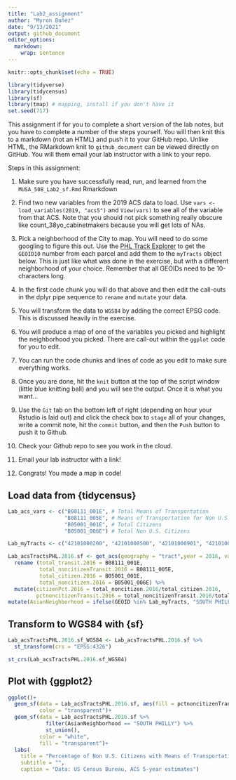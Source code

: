 ```yaml
---
title: "Lab2_assignment"
author: "Myron Bañez"
date: "9/13/2021"
output: github_document
editor_options: 
  markdown: 
    wrap: sentence
---
```


```r
knitr::opts_chunk$set(echo = TRUE)
```

```r
library(tidyverse)
library(tidycensus)
library(sf)
library(tmap) # mapping, install if you don't have it
set.seed(717)
```

This assignment if for you to complete a short version of the lab notes, but you have to complete a number of the steps yourself.
You will then knit this to a markdown (not an HTML) and push it to your GitHub repo.
Unlike HTML, the RMarkdown knit to `github_document` can be viewed directly on GitHub.
You will them email your lab instructor with a link to your repo.

Steps in this assignment:

1.  Make sure you have successfully read, run, and learned from the `MUSA_508_Lab2_sf.Rmd` Rmarkdown

2.  Find two new variables from the 2019 ACS data to load.
    Use `vars <- load_variables(2019, "acs5")` and `View(vars)` to see all of the variable from that ACS.
    Note that you should not pick something really obscure like count_38yo_cabinetmakers because you will get lots of NAs.

3.  Pick a neighborhood of the City to map.
    You will need to do some googling to figure this out.
    Use the [PHL Track Explorer](https://data-phl.opendata.arcgis.com/datasets/census-tracts-2010/explore?location=40.002759%2C-75.119097%2C11.91) to get the `GEOID10` number from each parcel and add them to the `myTracts` object below.
    This is just like what was done in the exercise, but with a different neighborhood of your choice.
    Remember that all GEOIDs need to be 10-characters long.

4.  In the first code chunk you will do that above and then edit the call-outs in the dplyr pipe sequence to `rename` and `mutate` your data.

5.  You will transform the data to `WGS84` by adding the correct EPSG code.
    This is discussed heavily in the exercise.

6.  You will produce a map of one of the variables you picked and highlight the neighborhood you picked.
    There are call-out within the `ggplot` code for you to edit.

7.  You can run the code chunks and lines of code as you edit to make sure everything works.

8.  Once you are done, hit the `knit` button at the top of the script window (little blue knitting ball) and you will see the output.
    Once it is what you want...

9.  Use the `Git` tab on the bottom left of right (depending on hour your Rstudio is laid out) and click the check box to `stage` all of your changes, write a commit note, hit the `commit` button, and then the `Push` button to push it to Github.

10. Check your Github repo to see you work in the cloud.

11. Email your lab instructor with a link!

12. Congrats!
    You made a map in code!

## Load data from {tidycensus}

```r
Lab_acs_vars <- c("B08111_001E", # Total Means of Transportation
                  "B08111_005E", # Means of Transportation for Non U.S. Citizens
                  "B05001_001E", # Total Citizens
                  "B05001_006E") # Total Non U.S. Citizens 

Lab_myTracts <- c("42101000200", "42101000500", "42101000901", "42101000902", "42101001101","42101001102", "42101001500", "42101001800","42101002400")

Lab_acsTractsPHL.2016.sf <- get_acs(geography = "tract",year = 2016, variables = Lab_acs_vars, geometry = TRUE, state = "PA",county = "Philadelphia", output = "wide") %>% 
  rename (total_transit.2016 = B08111_001E,
          total_noncitizenTransit.2016 = B08111_005E,
          total_citizen.2016 = B05001_001E,
          total_noncitizen.2016 = B05001_006E) %>%
  mutate(citizenPct.2016 = total_noncitizen.2016/total_citizen.2016,
         pctnoncitizenTransit.2016 = total_noncitizenTransit.2016/total_transit.2016) %>%
mutate(AsianNeighborhood = ifelse(GEOID %in% Lab_myTracts, "SOUTH PHILLY", "REST OF PHILADELPHIA"))
```

## Transform to WGS84 with {sf}

```r
Lab_acsTractsPHL.2016.sf_WGS84 <- Lab_acsTractsPHL.2016.sf %>% 
  st_transform(crs = "EPSG:4326")

st_crs(Lab_acsTractsPHL.2016.sf_WGS84)
```

## Plot with {ggplot2}

```r
ggplot()+
  geom_sf(data = Lab_acsTractsPHL.2016.sf, aes(fill = pctnoncitizenTransit.2016),
          color = "transparent")+
  geom_sf(data = Lab_acsTractsPHL.2016.sf %>%
            filter(AsianNeighborhood == "SOUTH PHILLY") %>%
            st_union(),
          color = "white",
          fill = "transparent")+
  labs(
    title = "Percentage of Non U.S. Citizens with Means of Transportation",
    subtitle = "",
    caption = "Data: US Census Bureau, ACS 5-year estimates")

```
